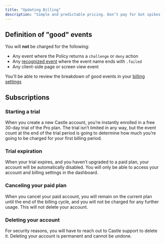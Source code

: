 ```yaml
---
title: "Updating Billing"
description: "Simple and predictable pricing. Don’t pay for bot spikes and junk traffic."
---
```


## Definition of "good" events

You will **not** be charged for the following:

* Any event where the Policy returns a `challenge` or `deny` action
* Any [recognized event](/reference/events) where the event name ends with `.failed`
* Any client-side page or screen view event

You'll be able to review the breakdown of good events in your [billing settings](https://dashboard.castle.io/billing)

## Subscriptions

### Starting a trial

When you create a new Castle account, you’re instantly enrolled in a free 30-day trial of the Pro plan. The trial isn’t limited in any way, but the event count at the end of the trial period is going to determine how much you’re going to be charged for your first billing period.

### Trial expiration

When your trial expires, and you haven’t upgraded to a paid plan, your account will be automatically disabled. You will only be able to access your account and billing settings in the dashboard.

### Canceling your paid plan

When you cancel your paid account, you will remain on the current plan until the end of the billing cycle, and you will not be charged for any further usage. This will not delete your account.

### Deleting your account

For security reasons, you will have to reach out to Castle support to delete it. Deleting your account is permanent and cannot be undone.